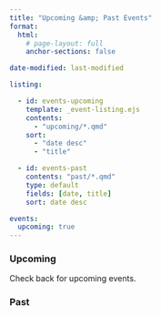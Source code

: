 ```yaml
---
title: "Upcoming &amp; Past Events"
format:
  html:
    # page-layout: full
    anchor-sections: false

date-modified: last-modified

listing:

  - id: events-upcoming
    template: _event-listing.ejs
    contents:
      - "upcoming/*.qmd"
    sort:
      - "date desc"
      - "title"

  - id: events-past
    contents: "past/*.qmd"
    type: default
    fields: [date, title]
    sort: date desc

events:
  upcoming: true
---
```


[comment]: # (NB: Set meta events.upcoming to true/false according to whether there are any events to display)

### Upcoming

::: {.content-hidden when-meta="events.upcoming"}
Check back for upcoming events.
:::

:::{#events-upcoming}
:::

### Past

:::{#events-past}
:::
